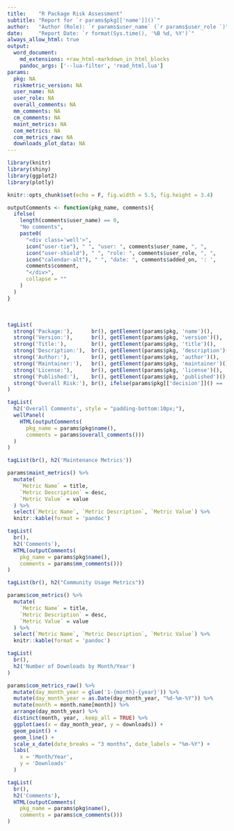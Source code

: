 ```yaml
---
title:    "R Package Risk Assessment"
subtitle: "Report for `r params$pkg[['name']]()`"
author:   "Author (Role): `r params$user_name` (`r params$user_role `)"
date:     "Report Date: `r format(Sys.time(), '%B %d, %Y')`"
always_allow_html: true
output:
  word_document:
    md_extensions: +raw_html-markdown_in_html_blocks
    pandoc_args: ['--lua-filter', 'read_html.lua']
params:
  pkg: NA
  riskmetric_version: NA
  user_name: NA
  user_role: NA
  overall_comments: NA
  mm_comments: NA
  cm_comments: NA
  maint_metrics: NA
  com_metrics: NA
  com_metrics_raw: NA
  downloads_plot_data: NA
---
```


```r
library(knitr)
library(shiny)
library(ggplot2)
library(plotly)

knitr::opts_chunk$set(echo = F, fig.width = 5.5, fig.height = 3.4)
```


```r
outputComments <- function(pkg_name, comments){
  ifelse(
    length(comments$user_name) == 0, 
    "No comments",
    paste0(
      "<div class='well'>",
      icon("user-tie"), " ", "user: ", comments$user_name, ", ", 
      icon("user-shield"), " ", "role: ", comments$user_role, ", ",
      icon("calendar-alt"), " ", "date: ", comments$added_on, ': ',
      comments$comment,
      "</div>",
      collapse = ""
    )
  )
}
```

<br>

```r
tagList(
  strong('Package:'),      br(), getElement(params$pkg, 'name')(),         br(), br(),
  strong('Version:'),      br(), getElement(params$pkg, 'version')(),      br(), br(),
  strong('Title:'),        br(), getElement(params$pkg, 'title')(),        br(), br(),
  strong('Description:'),  br(), getElement(params$pkg, 'description')(),  br(), br(),
  strong('Author:'),       br(), getElement(params$pkg, 'author')(),       br(), br(),
  strong('Maintainer:'),   br(), getElement(params$pkg, 'maintainer')(),   br(), br(),
  strong('License:'),      br(), getElement(params$pkg, 'license')(),      br(), br(),
  strong('Published:'),    br(), getElement(params$pkg, 'published')(),    br(), br(),
  strong('Overall Risk:'), br(), ifelse(params$pkg[['decision']]() == '', 'Pending', params$pkg[['decision']]())
)
```


```r
tagList(
  h2('Overall Comments', style = "padding-bottom:10px;"),
  wellPanel(
    HTML(outputComments(
      pkg_name = params$pkg$name(),
      comments = params$overall_comments()))
  )
)
```


\newpage
```r
tagList(br(), h2('Maintenance Metrics'))
```


```r
params$maint_metrics() %>%
  mutate(
    `Metric Name` = title,
    `Metric Description` = desc,
    `Metric Value` = value
  ) %>%
  select(`Metric Name`, `Metric Description`, `Metric Value`) %>%
  knitr::kable(format = 'pandoc')
```


```r
tagList(
  br(),
  h2('Comments'),
  HTML(outputComments(
    pkg_name = params$pkg$name(),
    comments = params$mm_comments()))
)
```


\newpage
```r
tagList(br(), h2("Community Usage Metrics"))
```


```r
params$com_metrics() %>%
  mutate(
    `Metric Name` = title,
    `Metric Description` = desc,
    `Metric Value` = value
  ) %>%
  select(`Metric Name`, `Metric Description`, `Metric Value`) %>%
  knitr::kable(format = 'pandoc')
```


```r
tagList(
  br(),
  h2('Number of Downloads by Month/Year')
)
```


```r
params$com_metrics_raw() %>%
  mutate(day_month_year = glue('1-{month}-{year}')) %>%
  mutate(day_month_year = as.Date(day_month_year, "%d-%m-%Y")) %>%
  mutate(month = month.name[month]) %>%
  arrange(day_month_year) %>%
  distinct(month, year, .keep_all = TRUE) %>%
  ggplot(aes(x = day_month_year, y = downloads)) +
  geom_point() +
  geom_line() +
  scale_x_date(date_breaks = "3 months", date_labels = "%m-%Y") +
  labs(
    x = 'Month/Year',
    y = 'Downloads'
  )
```


```r
tagList(
  br(),
  h2('Comments'),
  HTML(outputComments(
    pkg_name = params$pkg$name(),
    comments = params$cm_comments()))
)
```

